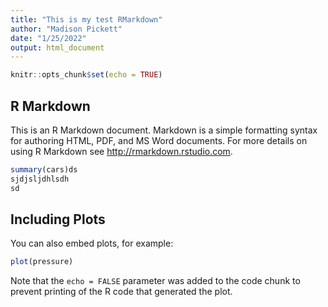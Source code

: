 ```yaml
---
title: "This is my test RMarkdown"
author: "Madison Pickett"
date: "1/25/2022"
output: html_document
---
```


```r
knitr::opts_chunk$set(echo = TRUE)
```

## R Markdown

This is an R Markdown document. Markdown is a simple formatting syntax for authoring HTML, PDF, and MS Word documents. For more details on using R Markdown see <http://rmarkdown.rstudio.com>.

<!-- When you click the **Knit** button a document will be generated that includes both content as well as the output of any embedded R code chunks within the document. You can embed an R code chunk like this: -->

```r
summary(cars)ds
sjdjsljdhlsdh
sd
```

## Including Plots

You can also embed plots, for example:

```r
plot(pressure)
```

Note that the `echo = FALSE` parameter was added to the code chunk to prevent printing of the R code that generated the plot.
